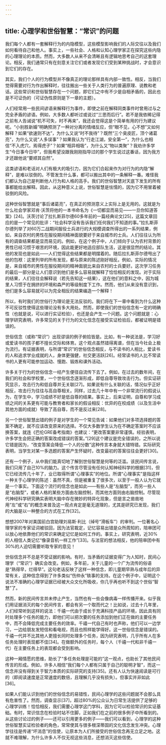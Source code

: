 ```yaml
---
---
---
```

title: 心理学和世俗智慧：“常识”的问题
---




我们每个人都有一套解释行为的内隐模型，这些模型影响我们的人际交往以及我们如何看待自己和他人。事实上，一些社会、人格和认知心理学家正在探究这些内隐的心理理论的本质。然而，大多数人从来不会清晰且有逻辑地思考自己的这套理论。相反，我们通常只有在刻意关注它们或者发现它们受到某种挑战时，才会意识到它们的存在。

其实，我们个人的行为模型并不像真正的理论那样具有内部一致性。相反，当我们觉得需要对行为作出解释时，往往搬出一些关于人类行为的普遍原理、说教和老话。这些常识和世俗智慧存在一个问题，即它们之中有不少是自相矛盾的，因此也是不可证伪的（可证伪性原则是下一章的主题）。

人们经常用一些民间谚语来解释行为事件，即使之前在解释同类事件时曾用过与之完全矛盾的谚语。例如，大多数人都听过或说过“三思而后行”。若不是我依稀记得之前有人告诫说“机不可失，时不再来”，我还会觉得这是个简单有用的行为建议呢。“小别胜新婚”明确预测了一种对分离的情绪反应，但“眼不见，心不想”又如何解释？如果“欲速则不达”，为什么又说“时不我待”？既然“三个臭皮匠，顶个诸葛亮”，为什么又说“人多误事”？如果我认为“行走江湖，安全第一”，为什么也相信“不入虎穴，焉得虎子”？如果“相异相吸”，为什么又“物以类聚”？我劝许多学生“今日事今日毕”，但我希望没跟我刚刚指导过的那个学生说过这番话，因为我方才还跟他说“要顺其自然”。

这类谚语和老话对人们有极大的吸引力，因为它们合起来作为对行为的内隐“解释”，是难以驳倒的。不管发生什么事，都可以搬出其中的一条解释一番。难怪我们都认为自己是判断他人行为和人格的高手。我们的世俗智慧对天底下发生的所有事都能给出解释。因此，从这种意义上说，世俗智慧是怯懦的，因为它不用冒着被驳倒的风险。

这种世俗智慧就是“事后诸葛亮”，在真正的预测意义上实际上是无用的。这就是为什么社会学家邓肯·沃茨将他的一本书命名为《一切都显而易见——一旦你知道答案》[24]。沃茨讨论了拉扎斯菲尔德60多年前的一篇经典论文[25]，这篇文章回应的是一个常见的批评：“社会科学没有告诉我们任何我们不知道的事。”拉扎斯菲尔德列举了对60万二战期间服役士兵进行的大规模调查所得出的一系列结果，例如，来自农村的男性在服役期间精神面貌要好于来自城市的士兵。人们往往认为所有的调查结果都是显而易见的。例如，在这个例子中，人们倾向于认为农村背景的男性已经习惯于艰苦的环境，因此能更好地适应部队生活，这是很显然的结论。其他的发现也是如此——人们觉得这些结果都是明摆着的。随后拉扎斯菲尔德甩出了他的包袱：这里列举的所有发现，都与原来的陈述刚好相反。例如，实际的情况是，来自城市的男性在服役期间的精神面貌比来自农村的士兵要好。这次学习任务的最后一部分是让人们意识到他们是多么容易就解释了恰恰相反的发现。对于实际的结果，人们往往会解释说（若先告知这一结果），这在他们的意料之中，因为城里人习惯于在拥挤的环境和森严的等级制度下工作。然而，他们从来没有意识到，他们是多么容易就可以为完全相反的结果编造一个解释！

所以，有时我们的世俗行为理论是无法反驳的。我们将在下一章中看到为什么这种不可反驳性使得这些理论没有多大用处。然而，即使我们的世俗信念有一定的明确性（也就是说，可以进行实证检验），也还是会产生一个问题。这个问题就是：心理学研究表明，许多常见的关于行为的文化信念在接受实证检验后，都被证明是错误的。

世俗信念（或称“常识”）出现谬误的例子俯拾皆是。比如，有一种说法是，学习好或爱读书的孩子都不擅长交际和体育。这个观点虽然错得离谱，但在当今社会上极为流行。有证据表明，与所谓“常识”的世俗信念相反，与不读书的人相比，爱读书的人和追求学业成就的人，身体更强健，社交更活跃[26]。经常读书的人比不常读书的人更有可能参加运动、慢跑、锻炼和课外活动。

许多关于行为的世俗信念一经产生便径自流传下去了。例如，在过去的数年间，在我们的社会和学校里，一个世俗信念逐渐形成，即低自尊导致攻击行为。但实证研究显示，攻击行为和低自尊并无关联[27]。如果说有什么关联的话，情况似乎正好相反，攻击行为往往与高自尊相关。同样，过去几十年中有一个非常流行的假说认为，在学生中，学习成绩不好是低自尊的结果。事实上，后来证明，自尊和学习成绩之间的关系更有可能与教育者和家长的假设相反：优异的在校成绩（以及生活中其他方面的成就）导致了高自尊，而不是反过来[28]。

另一个世俗智慧出错的例子是对学生的一个常见告诫：如果他们对多项选择题的答案不确定，就不应该改变原来的选择。不仅大多数学生认为在不确定答案时不应该换答案，就连《巴伦GRE备考指南》也建议：“更改答案要非常谨慎。经验表明，许多学生会把正确的答案改成错误的答案。”[29]这个建议是完全错误的，之所以说它错是因为，“改变答案会降低一个人的分数”这种传言本身就大错特错。实际研究表明，当学生对某一多选题的答案产生怀疑时，改变最初的答案往往会更好[30]。

还有一个例子，从中我们能真切地了解到世俗智慧是何等的泛滥。该民间传言说，我们只用了自己10%的脑力。这个传言尽管没有任何认知神经科学的根据[31]，但它已经流传几十年了，业已取得所谓“心理事实”的地位。所谓“心理事实”是指这样一种关于心理学的陈述：虽然不真，但是被重复了很多次，以至于一般人认为它就是一个事实。下面这个流行的信念也是如此——有些人是“左脑型”，而另一些人是“右脑型”，或者人格的某些方面由左脑控制，而其他方面则由右脑控制。尽管现代神经科学研究确实表明大脑中存在微妙的特异化现象，但是言之凿凿地用“左”或“右”的概念来普及这一观点肯定是毫无道理的，尤其是研究已发现，我们的大脑是以一种整合的方式在工作[32]。

想想2007年对美国前白宫助理刘易斯·利比（绰号“滑板车”）的审判。一位著名心理学家的专家证词被驳回，因为法官裁定，记忆容易出错是众所周知的，陪审团可以放心地依靠他们的常识来确定记忆是如何工作的。事实上，研究表明，近30%的人相信人类记忆“像录音机一样工作”[33]。与法官的想法相反，他的陪审团中有30%的人迫切需要听取专家的意见！

世俗信念并不总是不受证据的影响。有时，当矛盾的证据变得广为人知时，民间心理学（“常识”）确实会改变。例如，多年前，关于儿童的一个广为流传的俗语是“熟得早，烂得早”。这句老话反映了这样一种信念，即儿童期早熟与成年后的异常有关，这种信念得到了许多类似“伤仲永”轶事的支持。在这个例子中，证明这个说法不准确的心理学证据已经被大众文化所吸收，你几乎再也听不到这个世俗“智慧”了。

然而，新的民间传言并未停止产生，当然也有一些会像病毒一样传播开来。似乎我们用证据消灭的每个民间传言，都会有另一个取而代之！比如说，过去十几年里，人们经常听到这样的说法：千禧一代由于成长于充满科技产品的环境，因此具有同时处理多个任务的能力，即他们可以把次要的任务添加到他们正在做的主要任务中，而不会降低完成主要任务的效率。千禧一代自己有时也声称，他们可以一边学习，一边给朋友发短信和看电视，而且也照样能学得好。这一世俗信念是错误的。千禧一代并不比其他人更擅长同时处理多个任务，因为研究表明，几乎所有人在多任务处理时表现都不佳[34]。在做额外的任务时，每个人（千禧一代和非千禧一代）在主要任务上的表现都会受到影响。

这种一厢情愿的思维，助长了“多任务处理是可能的”这一观点，也助长了其他民间传言的形成。例如，许多人相信“我们每个人都有只属于自己的聪明才智”，而这一信念并没有得到关于智力本质的实际研究的支持[35]。还有人认为快速阅读是可行的（即阅读速度是正常速度的数倍，且理解几乎没有损失）。但事实并非如此[36]。

如果人们能认识到他们的世俗信念的易错性，民间心理学的这些问题就不会那么具有危害性了。然而，调查显示[37]，超过80%的公众认为日常生活提供了足够的心理学训练！恰恰相反，我们需要心理学这门学科，因为它可以检验常识的实证基础。有时，常识信念在检验时站不住脚，正如我们在之前的很多例子中所看到的。从这些讨论过的例子——还可以引用更多的例子——我们可以看到，心理学的这种世俗智慧实证检验者的角色，常常使其与很多根深蒂固的文化信念发生冲突。心理学往往是传递“坏消息”的信使，让原本为人们所接受的世俗信念再无立足之地。这就不难理解，为什么许多人不仅无视这些消息，还想消灭这些信使。